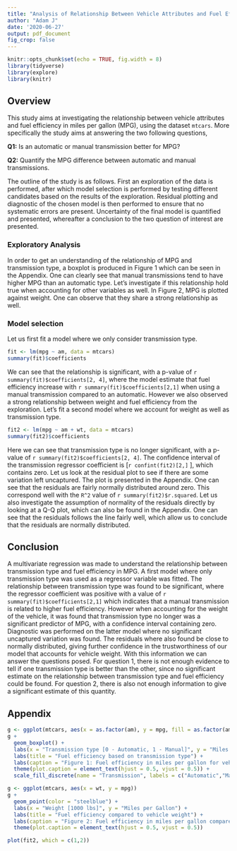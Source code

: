 ```yaml
---
title: "Analysis of Relationship Between Vehicle Attributes and Fuel Efficiency"
author: "Adam J"
date: '2020-06-27'
output: pdf_document
fig_crop: false
---
```


```r
knitr::opts_chunk$set(echo = TRUE, fig.width = 8)
library(tidyverse)
library(explore)
library(knitr)
```

## Overview
This study aims at investigating the relationship between vehicle attributes and fuel efficiency in miles per gallon (MPG), using the dataset `mtcars`. More specifically the study aims at answering the two following questions,

**Q1:** Is an automatic or manual transmission better for MPG?

**Q2:** Quantify the MPG difference between automatic and manual transmissions.

The outline of the study is as follows. First an exploration of the data is performed, after which model selection is performed by testing different candidates based on the results of the exploration. Residual plotting and diagnostic of the chosen model is then performed to ensure that no systematic errors are present. Uncertainty of the final model is quantified and presented, whereafter a conclusion to the two question of interest are presented.

### Exploratory Analysis 
In order to get an understanding of the relationship of MPG and transmission type, a boxplot is produced in Figure 1 which can be seen in the Appendix. One can clearly see that manual transmissions tend to have higher MPG than an automatic type. Let's investigate if this relationship hold true when accounting for other variables as well. In Figure 2, MPG is plotted against weight. One can observe that they share a strong relationship as well.

### Model selection
Let us first fit a model where we only consider transmission type.

```r
fit <- lm(mpg ~ am, data = mtcars)
summary(fit)$coefficients
```

We can see that the relationship is significant, with a p-value of `r summary(fit)$coefficients[2, 4]`, where the model estimate that fuel efficiency increase with `r summary(fit)$coefficients[2,1]` when using a manual transmission compared to an automatic. However we also observed a strong relationship between weight and fuel efficiency from the exploration. Let's fit a second model where we account for weight as well as transmission type.

```r
fit2 <- lm(mpg ~ am + wt, data = mtcars)
summary(fit2)$coefficients
```

Here we can see that transmission type is no longer significant, with a p-value of `r summary(fit2)$coefficients[2, 4]`. The confidence interval of the transmission regressor coefficient is [`r confint(fit2)[2,]` ], which contains zero. Let us look at the residual plot to see if there are some variation left uncaptured. The plot is presented in the Appendix. One can see that the residuals are fairly normally distributed around zero. This correspond well with the `R^2` value of `r summary(fit2)$r.squared`. Let us also investigate the assumption of normality of the residuals directly by looking at a Q-Q plot, which can also be found in the Appendix. One can see that the residuals follows the line fairly well, which allow us to conclude that the residuals are normally distributed. 


## Conclusion
A multivariate regression was made to understand the relationship between transmission type and fuel efficiency in MPG. A first model where only transmission type was used as a regressor variable was fitted. The relationship between transmission type was found to be significant, where the regressor coefficient was positive with a value of `r summary(fit)$coefficients[2,1]` which indicates that a manual transmission is related to higher fuel efficiency. However when accounting for the weight of the vehicle, it was found that transmission type no longer was a significant predictor of MPG, with a confidence interval containing zero. Diagnostic was performed on the latter model where no significant uncaptured variation was found. The residuals where also found be close to normally distributed, giving further confidence in the trustworthiness of our model that accounts for vehicle weight. With this information we can answer the questions posed. For question 1, there is not enough evidence to tell if one transmission type is better than the other, since no significant estimate on the relationship between transmission type and fuel efficiency could be found. For question 2, there is also not enough information to give a significant estimate of this quantity. 


\newpage
## Appendix

```r
g <- ggplot(mtcars, aes(x = as.factor(am), y = mpg, fill = as.factor(am)))
g +
  geom_boxplot() +
  labs(x = "Transmission type [0 - Automatic, 1 - Manual]", y = "Miles per Gallon") + 
  labs(title = "Fuel efficiency based on transmission type") +
  labs(caption = "Figure 1: Fuel efficiency in miles per gallon for vehicles by transmission type.") + 
  theme(plot.caption = element_text(hjust = 0.5, vjust = 0.5)) + 
  scale_fill_discrete(name = "Transmission", labels = c("Automatic","Manual"))
```



```r
g <- ggplot(mtcars, aes(x = wt, y = mpg))
g +
  geom_point(color = "steelblue") +
  labs(x = "Weight [1000 lbs]", y = "Miles per Gallon") + 
  labs(title = "Fuel efficiency compared to vehicle weight") +
  labs(caption = "Figure 2: Fuel efficiency in miles per gallon compared to vehicle weight.") + 
  theme(plot.caption = element_text(hjust = 0.5, vjust = 0.5))
```

```r
plot(fit2, which = c(1,2))
```





